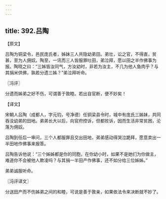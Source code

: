 ```yaml
---
---
---
```

title: 392.吕陶
---



【原文】

吕陶为铜梁令，邑民庞氏者，姊妹三人共隐幼弟田。弟壮，讼之官，不得直，贫甚，至为人佣奴。陶至，一讯而三人皆服罪吐田，弟泣拜，愿以田之半作佛事为报。陶晓之曰：“三姊皆汝同气，方汝幼时，非若为汝主，不几为他人鱼肉乎？与其捐米供佛，孰若分遗三姊？”弟泣拜听命。

〖冯评〗

分遗而姊弟之好不伤，可谓善于敦睦。若出自官断，便不妙矣！

【译文】

宋朝人吕陶（成都人，字元钧，号净德）任铜梁县令时，城中有庞氏三姊妹，共同吞没幼弟的田地。弟弟长大以后，向官府控诉，但都败诉，因而生活非常贫困，沦落为佣奴。

吕陶到任后一审问，三个人都服罪且交出田地，弟弟感动得哭泣跪拜，愿意卖出一半田地作佛事来报答。

吕陶告诉他说：“三个姊姊都是你的同胞，在你幼小时，如果不是她们为你做主，难道你不会被他人欺凌吗？与其捐一半田产作佛事，还不如分给三位姊姊。”

弟弟诚服听命。

〖冯评译文〗

分送田产而不伤姊弟之间的和睦，可说是善于敦亲，如果依法令来决断就不妙了。